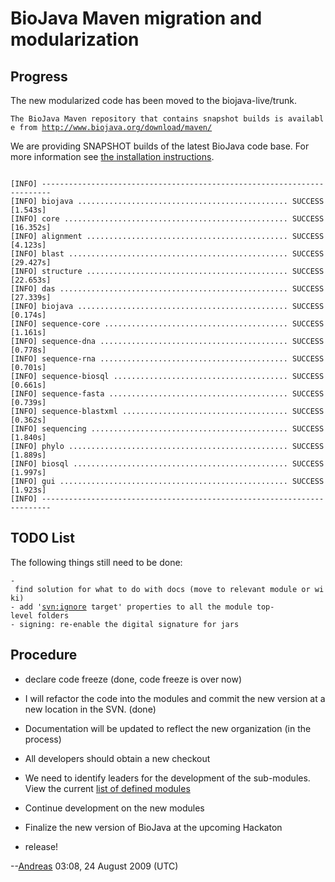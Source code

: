 = BioJava Maven migration and modularization =


== Progress ==

The new modularized code has been moved to the biojava-live/trunk.

 The BioJava Maven repository that contains snapshot builds is available from [http://www.biojava.org/download/maven/ http://www.biojava.org/download/maven/]

We are providing SNAPSHOT builds of the latest BioJava code base. For more information see [[CVS_to_SVN_Migration| the installation instructions]].



<pre>

[INFO] ------------------------------------------------------------------------
[INFO] biojava ............................................... SUCCESS [1.543s]
[INFO] core .................................................. SUCCESS [16.352s]
[INFO] alignment ............................................. SUCCESS [4.123s]
[INFO] blast ................................................. SUCCESS [29.427s]
[INFO] structure ............................................. SUCCESS [22.653s]
[INFO] das ................................................... SUCCESS [27.339s]
[INFO] biojava ............................................... SUCCESS [0.174s]
[INFO] sequence-core ......................................... SUCCESS [1.161s]
[INFO] sequence-dna .......................................... SUCCESS [0.778s]
[INFO] sequence-rna .......................................... SUCCESS [0.701s]
[INFO] sequence-biosql ....................................... SUCCESS [0.661s]
[INFO] sequence-fasta ........................................ SUCCESS [0.739s]
[INFO] sequence-blastxml ..................................... SUCCESS [0.362s]
[INFO] sequencing ............................................ SUCCESS [1.840s]
[INFO] phylo ................................................. SUCCESS [1.889s]
[INFO] biosql ................................................ SUCCESS [1.997s]
[INFO] gui ................................................... SUCCESS [1.923s]
[INFO] ------------------------------------------------------------------------
</pre>

== TODO List ==

The following things still need to be done:

 - find solution for what to do with docs (move to relevant module or wiki)
 - add 'svn:ignore target' properties to all the module top-level folders
 - signing: re-enable the digital signature for jars

== Procedure ==

* declare code freeze (done, code freeze is over now)

* I will refactor the code into the modules and commit the new version at a new location in the SVN. (done)

* Documentation will be updated to reflect the new organization (in the process)

* All developers should obtain a new checkout

* We need to identify leaders for the development of the sub-modules. View the current [[BioJava:Modules|list of defined modules]] 

* Continue development on the new modules

* Finalize the new version of BioJava at the upcoming Hackaton

* release!

--[[User:Andreas|Andreas]] 03:08, 24 August 2009 (UTC)